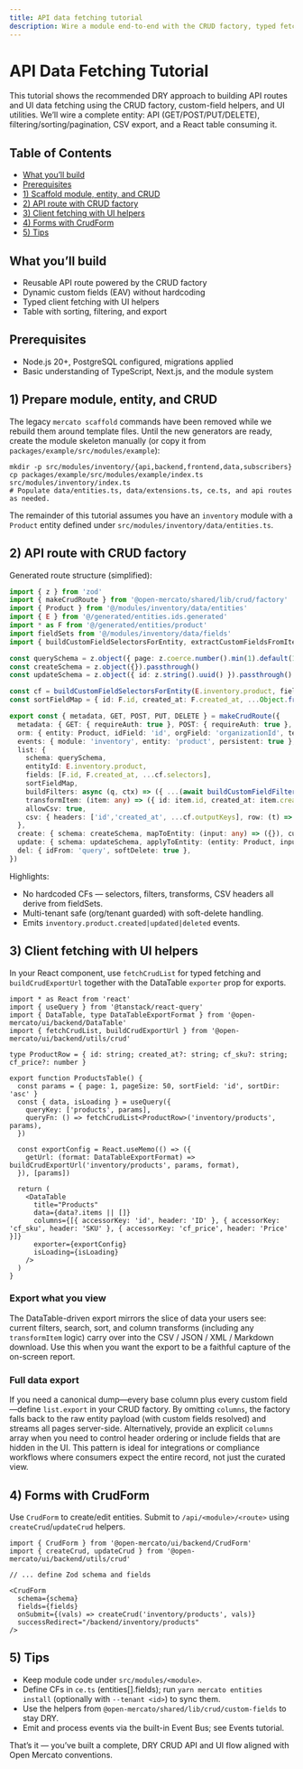 ```yaml
---
title: API data fetching tutorial
description: Wire a module end-to-end with the CRUD factory, typed fetching helpers, and admin data tables.
---
```


# API Data Fetching Tutorial

This tutorial shows the recommended DRY approach to building API routes and UI data fetching using the CRUD factory, custom-field helpers, and UI utilities. We’ll wire a complete entity: API (GET/POST/PUT/DELETE), filtering/sorting/pagination, CSV export, and a React table consuming it.

## Table of Contents

- [What you’ll build](#what-youll-build)
- [Prerequisites](#prerequisites)
- [1) Scaffold module, entity, and CRUD](#1-scaffold-module-entity-and-crud)
- [2) API route with CRUD factory](#2-api-route-with-crud-factory)
- [3) Client fetching with UI helpers](#3-client-fetching-with-ui-helpers)
- [4) Forms with CrudForm](#4-forms-with-crudform)
- [5) Tips](#5-tips)

## What you’ll build

- Reusable API route powered by the CRUD factory
- Dynamic custom fields (EAV) without hardcoding
- Typed client fetching with UI helpers
- Table with sorting, filtering, and export

## Prerequisites

- Node.js 20+, PostgreSQL configured, migrations applied
- Basic understanding of TypeScript, Next.js, and the module system

## 1) Prepare module, entity, and CRUD

The legacy `mercato scaffold` commands have been removed while we rebuild them around template files. Until the new generators are ready, create the module skeleton manually (or copy it from `packages/example/src/modules/example`):

```
mkdir -p src/modules/inventory/{api,backend,frontend,data,subscribers}
cp packages/example/src/modules/example/index.ts src/modules/inventory/index.ts
# Populate data/entities.ts, data/extensions.ts, ce.ts, and api routes as needed.
```

The remainder of this tutorial assumes you have an `inventory` module with a `Product` entity defined under `src/modules/inventory/data/entities.ts`.

## 2) API route with CRUD factory

Generated route structure (simplified):

```ts
import { z } from 'zod'
import { makeCrudRoute } from '@open-mercato/shared/lib/crud/factory'
import { Product } from '@/modules/inventory/data/entities'
import { E } from '@/generated/entities.ids.generated'
import * as F from '@/generated/entities/product'
import fieldSets from '@/modules/inventory/data/fields'
import { buildCustomFieldSelectorsForEntity, extractCustomFieldsFromItem, buildCustomFieldFiltersFromQuery } from '@open-mercato/shared/lib/crud/custom-fields'

const querySchema = z.object({ page: z.coerce.number().min(1).default(1), pageSize: z.coerce.number().min(1).max(100).default(50), sortField: z.string().optional().default('id'), sortDir: z.enum(['asc','desc']).optional().default('asc') }).passthrough()
const createSchema = z.object({}).passthrough()
const updateSchema = z.object({ id: z.string().uuid() }).passthrough()

const cf = buildCustomFieldSelectorsForEntity(E.inventory.product, fieldSets)
const sortFieldMap = { id: F.id, created_at: F.created_at, ...Object.fromEntries(cf.keys.map(k => [`cf_${k}`, `cf:${k}`])) }

export const { metadata, GET, POST, PUT, DELETE } = makeCrudRoute({
  metadata: { GET: { requireAuth: true }, POST: { requireAuth: true }, PUT: { requireAuth: true }, DELETE: { requireAuth: true } },
  orm: { entity: Product, idField: 'id', orgField: 'organizationId', tenantField: 'tenantId', softDeleteField: 'deletedAt' },
  events: { module: 'inventory', entity: 'product', persistent: true },
  list: {
    schema: querySchema,
    entityId: E.inventory.product,
    fields: [F.id, F.created_at, ...cf.selectors],
    sortFieldMap,
    buildFilters: async (q, ctx) => ({ ...(await buildCustomFieldFiltersFromQuery({ entityId: E.inventory.product, query: q as any, em: ctx.container.resolve('em'), orgId: ctx.auth.orgId, tenantId: ctx.auth.tenantId })) }),
    transformItem: (item: any) => ({ id: item.id, created_at: item.created_at, ...extractCustomFieldsFromItem(item as any, cf.keys) }),
    allowCsv: true,
    csv: { headers: ['id','created_at', ...cf.outputKeys], row: (t) => [t.id, t.created_at, ...cf.outputKeys.map(k => String((t as any)[k] ?? ''))], filename: 'products.csv' },
  },
  create: { schema: createSchema, mapToEntity: (input: any) => ({}), customFields: { enabled: true, entityId: E.inventory.product, pickPrefixed: true } },
  update: { schema: updateSchema, applyToEntity: (entity: Product, input: any) => {}, customFields: { enabled: true, entityId: E.inventory.product, pickPrefixed: true } },
  del: { idFrom: 'query', softDelete: true },
})
```

Highlights:

- No hardcoded CFs — selectors, filters, transforms, CSV headers all derive from fieldSets.
- Multi-tenant safe (org/tenant guarded) with soft-delete handling.
- Emits `inventory.product.created|updated|deleted` events.

## 3) Client fetching with UI helpers

In your React component, use `fetchCrudList` for typed fetching and `buildCrudExportUrl` together with the DataTable `exporter` prop for exports.

```tsx
import * as React from 'react'
import { useQuery } from '@tanstack/react-query'
import { DataTable, type DataTableExportFormat } from '@open-mercato/ui/backend/DataTable'
import { fetchCrudList, buildCrudExportUrl } from '@open-mercato/ui/backend/utils/crud'

type ProductRow = { id: string; created_at?: string; cf_sku?: string; cf_price?: number }

export function ProductsTable() {
  const params = { page: 1, pageSize: 50, sortField: 'id', sortDir: 'asc' }
  const { data, isLoading } = useQuery({
    queryKey: ['products', params],
    queryFn: () => fetchCrudList<ProductRow>('inventory/products', params),
  })

  const exportConfig = React.useMemo(() => ({
    getUrl: (format: DataTableExportFormat) => buildCrudExportUrl('inventory/products', params, format),
  }), [params])

  return (
    <DataTable
      title="Products"
      data={data?.items || []}
      columns={[{ accessorKey: 'id', header: 'ID' }, { accessorKey: 'cf_sku', header: 'SKU' }, { accessorKey: 'cf_price', header: 'Price' }]}
      exporter={exportConfig}
      isLoading={isLoading}
    />
  )
}
```

### Export what you view

The DataTable-driven export mirrors the slice of data your users see: current filters, search, sort, and column transforms (including any `transformItem` logic) carry over into the CSV / JSON / XML / Markdown download. Use this when you want the export to be a faithful capture of the on-screen report.

### Full data export

If you need a canonical dump—every base column plus every custom field—define `list.export` in your CRUD factory. By omitting `columns`, the factory falls back to the raw entity payload (with custom fields resolved) and streams all pages server-side. Alternatively, provide an explicit `columns` array when you need to control header ordering or include fields that are hidden in the UI. This pattern is ideal for integrations or compliance workflows where consumers expect the entire record, not just the curated view.

## 4) Forms with CrudForm

Use `CrudForm` to create/edit entities. Submit to `/api/<module>/<route>` using `createCrud`/`updateCrud` helpers.

```tsx
import { CrudForm } from '@open-mercato/ui/backend/CrudForm'
import { createCrud, updateCrud } from '@open-mercato/ui/backend/utils/crud'

// ... define Zod schema and fields

<CrudForm
  schema={schema}
  fields={fields}
  onSubmit={(vals) => createCrud('inventory/products', vals)}
  successRedirect="/backend/inventory/products"
/>
```

## 5) Tips

- Keep module code under `src/modules/<module>`.
- Define CFs in `ce.ts` (entities[].fields); run `yarn mercato entities install` (optionally with `--tenant <id>`) to sync them.
- Use the helpers from `@open-mercato/shared/lib/crud/custom-fields` to stay DRY.
- Emit and process events via the built-in Event Bus; see Events tutorial.

That’s it — you’ve built a complete, DRY CRUD API and UI flow aligned with Open Mercato conventions.
